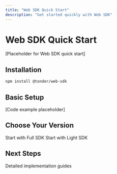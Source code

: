 ```yaml
---
title: "Web SDK Quick Start"
description: "Get started quickly with Web SDK"
---
```


# Web SDK Quick Start

[Placeholder for Web SDK quick start]

## Installation

```bash
npm install @tonder/web-sdk
```

## Basic Setup

[Code example placeholder]

## Choose Your Version

<CardGroup cols={2}>
  <Card title="Full SDK" icon="window" href="/mock-sdks/web/full-sdk/overview">
    Start with Full SDK
  </Card>
  <Card title="Light SDK" icon="cubes" href="/mock-sdks/web/light-sdk/overview">
    Start with Light SDK
  </Card>
</CardGroup>

## Next Steps

<Card title="Implementation Guides" icon="book" href="/mock-sdks/web/overview">
  Detailed implementation guides
</Card>

